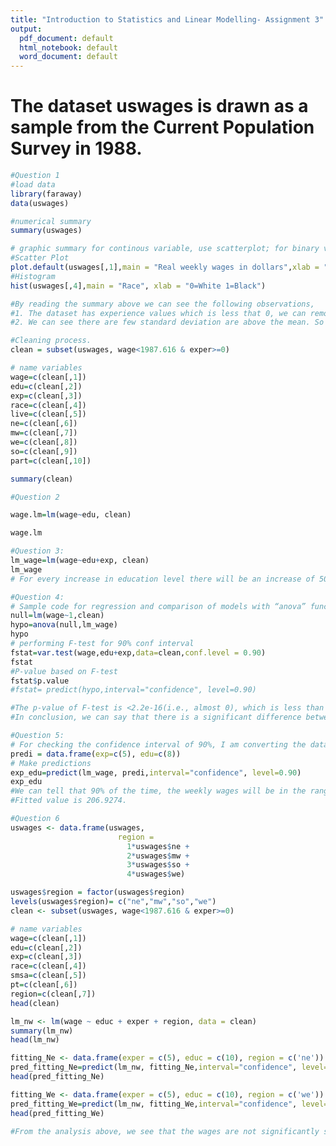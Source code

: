 ```yaml
---
title: "Introduction to Statistics and Linear Modelling- Assignment 3"
output:
  pdf_document: default
  html_notebook: default
  word_document: default
---
```

#  The dataset uswages is drawn as a sample from the Current Population Survey in 1988.


```r
#Question 1
#load data
library(faraway)
data(uswages)

#numerical summary
summary(uswages)

# graphic summary for continous variable, use scatterplot; for binary variables, use histogram
#Scatter Plot
plot.default(uswages[,1],main = "Real weekly wages in dollars",xlab = "ID",ylab = "")
#Histogram
hist(uswages[,4],main = "Race", xlab = "0=White 1=Black")

#By reading the summary above we can see the following observations,
#1. The dataset has experience values which is less that 0, we can remove these anomalies and proceed furthey with our analysis.
#2. We can see there are few standard deviation are above the mean. So we can delete the wages which are 3 standard deviations above the mean.

#Cleaning process.
clean = subset(uswages, wage<1987.616 & exper>=0)

# name variables
wage=c(clean[,1])
edu=c(clean[,2])
exp=c(clean[,3])
race=c(clean[,4])
live=c(clean[,5])
ne=c(clean[,6])
mw=c(clean[,7])
we=c(clean[,8])
so=c(clean[,9])
part=c(clean[,10])

summary(clean)

#Question 2

wage.lm=lm(wage~edu, clean)

wage.lm

#Question 3:
lm_wage=lm(wage~edu+exp, clean)
lm_wage
# For every increase in education level there will be an increase of 50.869 in the respondent (Wage) and viceversa.

#Question 4:
# Sample code for regression and comparison of models with “anova” function
null=lm(wage~1,clean)
hypo=anova(null,lm_wage)
hypo
# performing F-test for 90% conf interval
fstat=var.test(wage,edu+exp,data=clean,conf.level = 0.90)
fstat
#P-value based on F-test
fstat$p.value
#fstat= predict(hypo,interval="confidence", level=0.90)

#The p-value of F-test is <2.2e-16(i.e., almost 0), which is less than the significance level of 0.05. 
#In conclusion, we can say that there is a significant difference between the two variances.So we reject the null hypothesis.

#Question 5:
# For checking the confidence interval of 90%, I am converting the data to a data frame with experience of 5 years and education of 8 years.
predi = data.frame(exp=c(5), edu=c(8))
# Make predictions
exp_edu=predict(lm_wage, predi,interval="confidence", level=0.90)
exp_edu
#We can tell that 90% of the time, the weekly wages will be in the range of 177.8701 to 235.9848.
#Fitted value is 206.9274.

#Question 6
uswages <- data.frame(uswages,
                        region =
                          1*uswages$ne +
                          2*uswages$mw +
                          3*uswages$so +
                          4*uswages$we)

uswages$region = factor(uswages$region)
levels(uswages$region)= c("ne","mw","so","we")
clean <- subset(uswages, wage<1987.616 & exper>=0)

# name variables
wage=c(clean[,1])
edu=c(clean[,2])
exp=c(clean[,3])
race=c(clean[,4])
smsa=c(clean[,5])
pt=c(clean[,6])
region=c(clean[,7])
head(clean)

lm_nw <- lm(wage ~ educ + exper + region, data = clean)
summary(lm_nw)
head(lm_nw)

fitting_Ne <- data.frame(exper = c(5), educ = c(10), region = c('ne'))
pred_fitting_Ne=predict(lm_nw, fitting_Ne,interval="confidence", level=0.90)
head(pred_fitting_Ne)

fitting_We <- data.frame(exper = c(5), educ = c(10), region = c('we'))
pred_fitting_We=predict(lm_nw, fitting_We,interval="confidence", level=0.90)
head(pred_fitting_We)

#From the analysis above, we see that the wages are not significantly separated values ie the ranges are not apart, but the wages are overlapping between the regions. Hence, the salaries are not significantly different.
```

